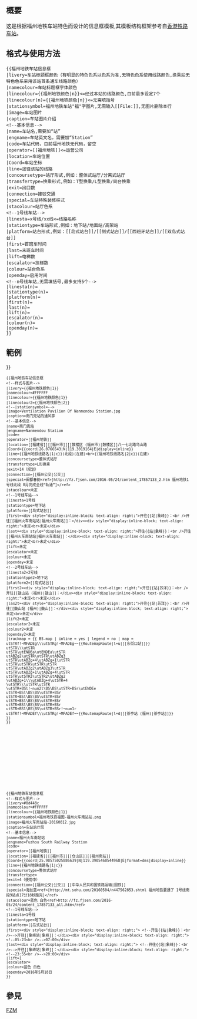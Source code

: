 <includeonly>
{{merging|Infobox station|dir=into|{{subst:DATE}}}}
{{Deprecated template|福州地铁车站信息框|Infobox station|note=统一所有铁路车站信息框，此模版不再使用}}
{{Warning|请前往[[Wikipedia:互助客栈/条目探讨#建议合并所有铁路车站信息框模板]]讨论，而不是此模版和目标模版的讨论页}}
</includeonly>


<noinclude>{{Documentation subpage}}</noinclude>
<!-- 在本行下編輯模板說明 -->

== 概要 ==
这是根据福州地铁车站特色而设计的信息框模板,其模板结构框架参考自[[Template:香港铁路车站|香港铁路车站]]。

== 格式与使用方法 ==
<pre>
{{福州地铁车站信息框
|livery=车站标题框颜色（有明显的特色色系以色系为准,无特色色系使用线路颜色,换乘站无特色色系采用该站首条通车线路颜色）
|namecolour=车站标题框字体颜色
|linecolour={{福州地铁颜色|n}}<=经过本站的线路颜色,目前最多设定7个
|linecolour(n)={{福州地铁颜色|n}}<=无需填括号
|stationsymbol=福州地铁车站"福"字图片,无需输入[[File:]],无图片删除本行
|image=车站图片
|caption=车站图片介绍
<!--基本信息-->
|name=车站名,需要加“站”
|engname=车站英文名，需要加“Station”
|code=车站代码，目前福州地铁无代码，留空
|operator=[[福州地铁]]<=运营公司
|location=车站位置
|Coord=车站坐标
|line=途径该站的线路
|concoursetype=站厅形式,例如：整体式站厅/分离式站厅
|transfertype=换乘形式,例如：T型换乘/L型换乘/同台换乘
|exit=出口数
|connection=接驳交通
|special=车站特殊装修样式
|stacolour=站厅色系
<!--1号线车站-->
|linesta=x号线/xx线<=线路名称
|stationtype=车站形式,例如：地下站/地面站/高架站
|platform=站台形式,例如：[[岛式站台]]/[[侧式站台]]/[[西班牙站台]]/[[双岛式站台]]
|first=首班车时间
|last=末班车时间
|lift=电梯数
|escalator=扶梯数
|colour=站台色系
|openday=启用时间
<!--n号线车站,无需填括号,最多支持5个-->
|linesta(n)=
|stationtype(n)=
|platform(n)=
|first(n)=
|last(n)=
|lift(n)=
|escalator(n)=
|colour(n)=
|openday(n)=
}}
</pre>

== 範例 ==
{{福州地铁车站信息框
<!--样式与图片-->
|livery={{福州地铁颜色|1}}
|namecolour=#FFFFFF
|linecolour={{福州地铁颜色|1}}
|linecolour2={{福州地铁颜色|2}}
<!--|stationsymbol=-->
|image=Ventilation Pavilion Of Nanmendou Station.jpg
|caption=南门兜站的通风亭
<!--基本信息-->
|name=南门兜站
|engname=Nanmendou Station
|code=
|operator=[[福州地铁]]
|location=[[福建省]][[福州市]][[鼓楼区 (福州市)|鼓楼区]]八一七北路乌山路
|Coord={{coord|26.0766543|N|119.3019164|E|display=inline}}
|line={{福州地铁线路名|1|c}}(北段)(在建)<br>{{福州地铁线路名|2|c}}(在建)
|concoursetype=整体式站厅
|transfertype=L形换乘
|exit=14（规划）
|connection=[[福州公交|公交]]
|special=闽都春韵<ref>[http://fz.fjsen.com/2016-05/24/content_17857133_2.htm 福州地铁1号线北段 8月完成全线“轨通”]</ref>
|stacolour=未定
<!--1号线车站-->
|linesta=1号线
|stationtype=地下站
|platform=[[岛式站台]]
|first=<div style="display:inline-block; text-align: right;">开往{{站|象峰}}：<br />开往[[福州火车南站站|福州火车南站]]：</div><div style="display:inline-block; text-align: right;">未定<br>未定</div>
|last=<div style="display:inline-block; text-align: right;">开往{{站|象峰}}：<br />开往[[福州火车南站站|福州火车南站]]：</div><div style="display:inline-block; text-align: right;">未定<br>未定</div>
|lift=未定
|escalator=未定
|colour=未定
|openday=未定
<!--2号线车站-->
|linesta2=2号线
|stationtype2=地下站
|platform2=[[岛式站台]]
|first2=<div style="display:inline-block; text-align: right;">开往{{站|苏洋}}：<br />开往[[鼓山站 (福州)|鼓山]]：</div><div style="display:inline-block; text-align: right;">未定<br>未定</div>
|las2t=<div style="display:inline-block; text-align: right;">开往{{站|苏洋}}：<br />开往[[鼓山站 (福州)|鼓山]]：</div><div style="display:inline-block; text-align: right;">未定<br>未定</div>
|lift2=未定
|escalator2=未定
|colour2=未定
|openday2=未定
|trackmap = {{ BS-map | inline = yes | legend = no | map =
utSTRf!~MFADEg\\\utSTRg!~MFADEg~~{{RoutemapRoute|l=u|[[东街口站]]}}
utSTR\\\utSTR
utSTR\utENDEa\utENDEa\utSTR
utABZg2\utSTR\utSTR\utABZg3
utSTR\utABZg+4\utABZg+1\utSTR
utSTR\utSTR\utSTR\utSTR
utSTR\utABZg2\utABZg3\utSTR
utSTR\utABZg+1\utABZg+4\utSTR
utSTR\utSTR3\utSTR2\utABZg2
\utABZg+1\\\utABZg+4\utSTR+4
\utSTR\\\utSTR\utSTR
\utSTR+BSl!~num2l\BS\BS\utSTR+BSr\utENDEe
utSTR+BSl\BS\BS\utSTR+BSr
utSTR+BSl\BS\BS\utSTR+BSr
utSTR+BSl\BS\BS\utSTR+BSr
utSTR+BSl\BS\BS\utSTR+BSr
utSTR+BSl\BS\BS\utSTR+BSr!~num1r
utSTRf!~MFADEf\\\utSTRg!~MFADEf~~{{RoutemapRoute|l=d|[[茶亭站 (福州)|茶亭站]]}}
}}
}}

<small><pre>
{{福州地铁车站信息框
<!--样式与图片-->
|livery={{福州地铁颜色|1}}
|namecolour=#FFFFFF
|linecolour={{福州地铁颜色|1}}
|linecolour2={{福州地铁颜色|2}}
<!--|stationsymbol=-->
|image=Ventilation Pavilion Of Nanmendou Station.jpg
|caption=南门兜站的通风亭
<!--基本信息-->
|name=南门兜站
|engname=Nanmendou Station
|code=
|operator=[[福州地铁]]
|location=[[福建省]][[福州市]][[鼓楼区 (福州市)|鼓楼区]]八一七北路乌山路
|Coord={{coord|26.0766543|N|119.3019164|E|display=inline}}
|line={{福州地铁线路名|1|c}}(北段)(在建)<br>{{福州地铁线路名|2|c}}(在建)
|concoursetype=整体式站厅
|transfertype=L形换乘
|exit=14（规划）
|connection=[[福州公交|公交]]
|special=闽都春韵<ref>[http://fz.fjsen.com/2016-05/24/content_17857133_2.htm 福州地铁1号线北段 8月完成全线“轨通”]</ref>
|stacolour=未定
<!--1号线车站-->
|linesta=1号线
|stationtype=地下站
|platform=[[岛式站台]]
|first=<div style="display:inline-block; text-align: right;">开往{{站|象峰}}：<br />开往[[福州火车南站站|福州火车南站]]：</div><div style="display:inline-block; text-align: right;">未定<br>未定</div>
|last=<div style="display:inline-block; text-align: right;">开往{{站|象峰}}：<br />开往[[福州火车南站站|福州火车南站]]：</div><div style="display:inline-block; text-align: right;">未定<br>未定</div>
|lift=未定
|escalator=未定
|colour=未定
|openday=未定
<!--2号线车站-->
|linesta2=2号线
|stationtype2=地下站
|platform2=[[岛式站台]]
|first2=<div style="display:inline-block; text-align: right;">开往{{站|苏洋}}：<br />开往[[鼓山站 (福州)|鼓山]]：</div><div style="display:inline-block; text-align: right;">未定<br>未定</div>
|las2t=<div style="display:inline-block; text-align: right;">开往{{站|苏洋}}：<br />开往[[鼓山站 (福州)|鼓山]]：</div><div style="display:inline-block; text-align: right;">未定<br>未定</div>
|lift2=未定
|escalator2=未定
|colour2=未定
|openday2=未定
|trackmap = {{ BS-map | inline = yes | legend = no | map =
utSTRf!~MFADEg\\\utSTRg!~MFADEg~~{{RoutemapRoute|l=u|[[东街口站]]}}
utSTR\\\utSTR
utSTR\utENDEa\utENDEa\utSTR
utABZg2\utSTR\utSTR\utABZg3
utSTR\utABZg+4\utABZg+1\utSTR
utSTR\utSTR\utSTR\utSTR
utSTR\utABZg2\utABZg3\utSTR
utSTR\utABZg+1\utABZg+4\utSTR
utSTR\utSTR3\utSTR2\utABZg2
\utABZg+1\\\utABZg+4\utSTR+4
\utSTR\\\utSTR\utSTR
\utSTR+BSl!~num2l\BS\BS\utSTR+BSr\utENDEe
utSTR+BSl\BS\BS\utSTR+BSr
utSTR+BSl\BS\BS\utSTR+BSr
utSTR+BSl\BS\BS\utSTR+BSr
utSTR+BSl\BS\BS\utSTR+BSr
utSTR+BSl\BS\BS\utSTR+BSr!~num1r
utSTRf!~MFADEf\\\utSTRg!~MFADEf~~{{RoutemapRoute|l=d|[[茶亭站 (福州)|茶亭站]]}}
}}
}}
</pre></small>
<br><br><br><br><br><br><br><br><br>
{{福州地铁车站信息框
<!--样式与图片-->
|livery=#0d448c
|namecolour=#FFFFFF
|linecolour={{福州地铁颜色|1}}
|stationsymbol=福州地铁百福图-福州火车南站站.png
|image=福州火车南站站-20160812.jpg
|caption=车站站厅层
<!--基本信息-->
|name=福州火车南站站
|engname=Fuzhou South Railway Station
|code=
|operator=[[福州地铁]]
|location=[[福建省]][[福州市]][[仓山区]][[福州南站]]
|Coord={{coord|25.98575025886639|N|119.3905460544968|E|format=dms|display=inline}}
|line={{福州地铁线路名|1|c}}
|concoursetype=整体式站厅
|transfertype=
|exit=4（使用中）
|connection=[[福州公交|公交]] [[中华人民共和国铁路运输|国铁]]
|special=海丝蓝<ref>[http://mt.sohu.com/20160504/n447562853.shtml 福州地铁要通了 1号线南段9站点17分18秒跑完]</ref>
|stacolour=蓝色 白色<ref>http://fz.fjsen.com/2016-05/24/content_17857133_all.htm</ref>
<!--1号线车站-->
|linesta=1号线
|stationtype=地下站
|platform=[[岛式站台]]
|first=<div style="display:inline-block; text-align: right;"> <!--开往{{站|象峰}}：<br />-->开往[[象峰站|象峰]]：</div><div style="display:inline-block; text-align: right;"> <!--05:23<br />-->07:00</div>
|last=<div style="display:inline-block; text-align: right;"> <!--开往{{站|象峰}}：<br />-->开往[[象峰站|象峰]]：</div><div style="display:inline-block; text-align: right;"> <!--23:55<br />-->20:00</div>
|lift=1
|escalator=
|colour=蓝色 白色
|openday=2016年5月18日
}}
<small><pre>
{{福州地铁车站信息框
<!--样式与图片-->
|livery=#0d448c
|namecolour=#FFFFFF
|linecolour={{福州地铁颜色|1}}
|stationsymbol=福州地铁百福图-福州火车南站站.png
|image=福州火车南站站-20160812.jpg
|caption=车站站厅层
<!--基本信息-->
|name=福州火车南站站
|engname=Fuzhou South Railway Station
|code=
|operator=[[福州地铁]]
|location=[[福建省]][[福州市]][[仓山区]][[福州南站]]
|Coord={{coord|25.98575025886639|N|119.3905460544968|E|format=dms|display=inline}}
|line={{福州地铁线路名|1|c}}
|concoursetype=整体式站厅
|transfertype=
|exit=4（使用中）
|connection=[[福州公交|公交]] [[中华人民共和国铁路运输|国铁]]
|special=海丝蓝<ref>[http://mt.sohu.com/20160504/n447562853.shtml 福州地铁要通了 1号线南段9站点17分18秒跑完]</ref>
|stacolour=蓝色 白色<ref>http://fz.fjsen.com/2016-05/24/content_17857133_all.htm</ref>
<!--1号线车站-->
|linesta=1号线
|stationtype=地下站
|platform=[[岛式站台]]
|first=<div style="display:inline-block; text-align: right;"> <!--开往{{站|象峰}}：<br />-->开往[[象峰站|象峰]]：</div><div style="display:inline-block; text-align: right;"> <!--05:23<br />-->07:00</div>
|last=<div style="display:inline-block; text-align: right;"> <!--开往{{站|象峰}}：<br />-->开往[[象峰站|象峰]]：</div><div style="display:inline-block; text-align: right;"> <!--23:55<br />-->20:00</div>
|lift=1
|escalator=
|colour=蓝色 白色
|openday=2016年5月18日
}}
</pre></small>

== 參見 ==

<includeonly>{{sandbox other||
<!-- 本行下加入模板的分類，跨維基連結加入Wikidata（參見[[Wikipedia:Wikidata]]） -->

}}
[[Category:鐵路車站信息框模板|FZM]]
</includeonly>